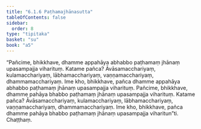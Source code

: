 ```yaml
---
title: "6.1.6 Paṭhamajhānasutta"
tableOfContents: false
sidebar:
  order: 8
type: "tipitaka"
basket: "su"
book: "a5"
---
```



<DynamicBreadcrumb />

<Division number="256" book="a5">

<Paragraph number="1361" book="a5">
“Pañcime, bhikkhave, dhamme appahāya abhabbo paṭhamaṃ jhānaṃ upasampajja viharituṃ. Katame pañca? Āvāsamacchariyaṃ, kulamacchariyaṃ, lābhamacchariyaṃ, vaṇṇamacchariyaṃ, dhammamacchariyaṃ. Ime kho, bhikkhave, pañca dhamme appahāya abhabbo paṭhamaṃ jhānaṃ upasampajja viharituṃ.
</Paragraph>

<Paragraph number="1362" book="a5">
Pañcime, bhikkhave, dhamme pahāya bhabbo paṭhamaṃ jhānaṃ upasampajja viharituṃ. Katame pañca? Āvāsamacchariyaṃ, kulamacchariyaṃ, lābhamacchariyaṃ, vaṇṇamacchariyaṃ, dhammamacchariyaṃ. Ime kho, bhikkhave, pañca dhamme pahāya bhabbo paṭhamaṃ jhānaṃ upasampajja viharitun”ti.

</Paragraph>
</Division>

<Paragraph number="1363" type="center" book="a5">
Chaṭṭhaṃ.
</Paragraph>